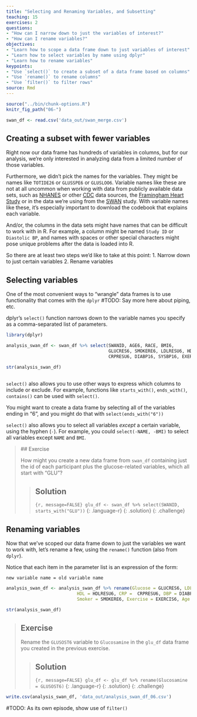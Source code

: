 ```yaml
---
title: "Selecting and Renaming Variables, and Subsetting"
teaching: 15
exercises: 2
questions:
- "How can I narrow down to just the variables of interest?"
- "How can I rename variables?"
objectives:
- "Learn how to scope a data frame down to just variables of interest"
- "Learn how to select variables by name using dplyr"
- "Learn how to rename variables"
keypoints:
- "Use `select()` to create a subset of a data frame based on columns"
- "Use `rename()` to rename columns"
- "Use `filter()` to filter rows"
source: Rmd
---
```


```r
source("../bin/chunk-options.R")
knitr_fig_path("06-")
```

```r
swan_df <- read.csv('data_out/swan_merge.csv')
```

## Creating a subset with fewer variables

Right now our data frame has hundreds of variables in columns, but for our analysis, we're only interested in analyzing data from a limited number of those variables.

Furthermore, we didn't pick the names for the variables.  They might be names like `TOTIDE26` or `GLUSSPE6` or `GLUSLOO6`.  Variable names like these are not at all uncommon when working with data from publicly available data sets, such as [NHANES](https://www.cdc.gov/nchs/nhanes/) or other [CDC](https://data.cdc.gov/) data sources, the [Framingham Heart Study](https://www.framinghamheartstudy.org/) or in the data we're using from the [SWAN](https://www.swanstudy.org/) study.   With variable names like these, it's especially important to download the codebook that explains each variable. 

And/or, the columns in the data sets might have names that can be difficult to work with in R.  For example, a column might be named `Study ID` or `Diastolic BP`, and names with spaces or other special characters might pose unique problems after the data is loaded into R.

So there are at least two steps we'd like to take at this point:
1. Narrow down to just certain variables
2. Rename variables

## Selecting variables

One of the most convenient ways to "wrangle" data frames is to use functionality that comes with the `dplyr` #TODO: Say more here about piping, etc.

dplyr's `select()` function narrows down to the variable names you specify as a comma-separated list of parameters.


```r

library(dplyr)

analysis_swan_df <- swan_df %>% select(SWANID, AGE6, RACE, BMI6, 
                                       GLUCRES6, SMOKERE6, LDLRESU6, HDLRESU6, 
                                       CRPRESU6, DIABP16, SYSBP16, EXERCIS6)

str(analysis_swan_df)
  
```

`select()` also allows you to use other ways to express which columns to include or exclude.  For example, functions like `starts_with()`, `ends_with()`, `contains()` can be used with `select()`.

You might want to create a data frame by selecting all of the variables ending in "6", and you might do that with `select(ends_with("6"))`

`select()` also allows you to select all variables *except* a certain variable, using the hyphen (`-`).  For example, you could `select(-NAME, -BMI)` to select all variables except `NAME` and `BMI`.

>  ## Exercise
> 
> How might you create a new data frame from  `swan_df` containing just the id of each participant plus the glucose-related variables, which all start with "GLU"?
> 
> > ## Solution
> >
> > ```{r, message=FALSE}
> > glu_df <- swan_df %>% select(SWANID, starts_with("GLU"))
> > ```
> > {: .language-r}
> {: .solution}
{: .challenge}


## Renaming variables

Now that we've scoped our data frame down to just the variables we want to work with, let's rename a few, using the `rename()` function (also from `dplyr`).

Notice that each item in the parameter list is an expression of the form:

`new variable name = old variable name`


```r
analysis_swan_df <- analysis_swan_df %>% rename(Glucose = GLUCRES6, LDL = LDLRESU6, 
                           HDL = HDLRESU6, CRP =  CRPRESU6, DBP = DIABP16, SBP = SYSBP16,
                           Smoker = SMOKERE6, Exercise = EXERCIS6, Age = AGE6, BMI = BMI6)

str(analysis_swan_df)
```

> ## Exercise
> 
> Rename the `GLUSOST6` variable to `Glucosamine` in the `glu_df` data frame you created in the previous exercise.
> 
> > ## Solution
> >
> > ```{r, message=FALSE}
> > glu_df <- glu_df %>% rename(Glucosamine = GLUSOST6)
> > ```
> > {: .language-r}
> {: .solution}
{: .challenge}

```r
write.csv(analysis_swan_df, 'data_out/analysis_swan_df_06.csv')
```

#TODO:  As its own episode, show use of `filter()`
